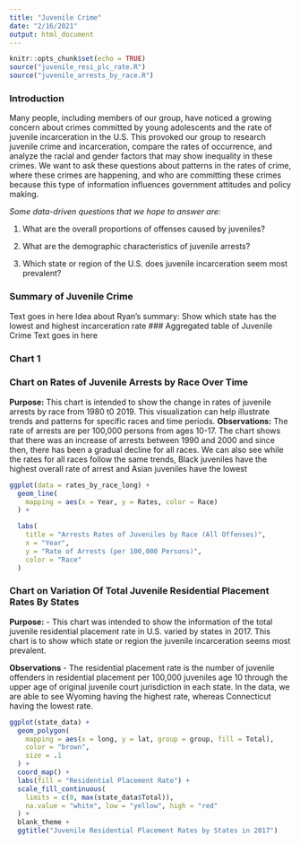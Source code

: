 ```yaml
---
title: "Juvenile Crime"
date: "2/16/2021"
output: html_document
---
```


```r
knitr::opts_chunk$set(echo = TRUE)
source("juvenile_resi_plc_rate.R")
source("juvenile_arrests_by_race.R")
```

### Introduction
Many people, including members of our group, have noticed a growing concern about crimes committed by young adolescents and the rate of juvenile incarceration in the U.S. This provoked our group to research juvenile crime and incarceration, compare the rates of occurrence, and analyze the racial and gender factors that may show inequality in these crimes. We want to ask these questions about patterns in the rates of crime, where these crimes are happening, and who are committing these crimes because this type of information influences government attitudes and policy making.

_Some data-driven questions that we hope to answer are:_

 1. What are the overall proportions of offenses caused by juveniles?

 2. What are the demographic characteristics of juvenile arrests?

 3. Which state or region of the U.S. does juvenile incarceration seem most prevalent?
 
### Summary of Juvenile Crime
Text goes in here
Idea about Ryan's summary: Show which state has the lowest and highest incarceration rate
### Aggregated table of Juvenile Crime
Text goes in here

### Chart 1

### Chart on Rates of Juvenile Arrests by Race Over Time
**Purpose:**
This chart is intended to show the change in rates of juvenile arrests by race from 1980 t0 2019. This visualization can help illustrate trends and patterns for specific races and time periods.
**Observations:**
The rate of arrests are per 100,000 persons from ages 10-17. The chart shows that there was an increase of arrests between 1990 and 2000 and since then, there has been a gradual decline for all races. We can also see while the rates for all races follow the same trends, Black juveniles have the highest overall rate of arrest and Asian juveniles have the lowest
```r
ggplot(data = rates_by_race_long) +
  geom_line(
    mapping = aes(x = Year, y = Rates, color = Race)
  ) +

  labs(
    title = "Arrests Rates of Juveniles by Race (All Offenses)",
    x = "Year",
    y = "Rate of Arrests (per 100,000 Persons)",
    color = "Race"
  )
```

### Chart on Variation Of Total Juvenile Residential Placement Rates By States
**Purpose:** 
- This chart was intended to show the information of the total juvenile residential placement rate in U.S. varied by states in 2017. This chart is to show which state or region the juvenile incarceration seems most prevalent.

**Observations**
- The residential placement rate is the number of juvenile offenders in residential placement per 100,000 juveniles age 10 through the upper age of original juvenile court jurisdiction in each state. In the data, we are able to see Wyoming having the highest rate, whereas Connecticut having the lowest rate. 

```r
ggplot(state_data) +
  geom_polygon(
    mapping = aes(x = long, y = lat, group = group, fill = Total),
    color = "brown",
    size = .1
  ) +
  coord_map() +
  labs(fill = "Residential Placement Rate") +
  scale_fill_continuous(
    limits = c(0, max(state_data$Total)),
    na.value = "white", low = "yellow", high = "red"
  ) +
  blank_theme +
  ggtitle("Juvenile Residential Placement Rates by States in 2017")
```
